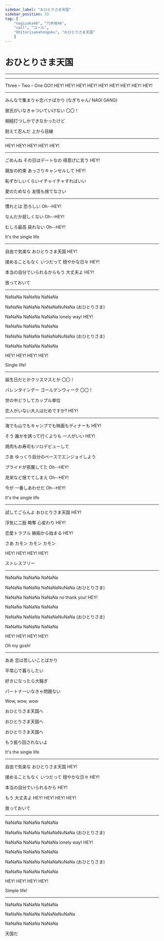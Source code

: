 ```yaml
---
sidebar_label: "おひとりさま天国"
sidebar_position: 33
tag: [
    "nogizaka46", "乃木坂46",
    "call", "コール",
    "Ohitorisamatengoku", "おひとりさま天国"
    ]
---
```


# おひとりさま天国

---

<SpotifyCard id="2JAwscGWJvCSK0HnES066Z" />

<YouTubeCard id="YccLZsHG5EQ" />

---

<Call>Three – Two – One GO!!</Call>
<Call>HEY! HEY! HEY!</Call>
<Call>HEY! HEY! HEY! HEY! HEY! HEY!</Call>

---


みんなで集まりゃ恋バナばかり <Call>(なぎちゃん/ NAGI GANG)</Call>

彼氏がいなきゃついていけない <Call>〇〇！</Call>

相槌打つしかできなかったけど

耐えて忍んだ 上から目線

---

<Call>HEY! HEY! HEY! HEY! HEY!</Call>

---

ごめんね その日はデートなの 得意げに言う <Call>HEY!</Call>

親友の約束 あっさりキャンセルして <Call>HEY!</Call>

恥ずかしいくらいイチャイチャすればいい

愛のためなら 友情も捨てなさい

---

慣れとは 恐ろしい  <Call>Oh--HEY!</Call>

なんだか寂しくない <Call>Oh--HEY!</Call>

むしろ最高 戻れない <Call>Oh--HEY!</Call>

It's the single life

---


自由で気楽な おひとりさま天国 <Call>HEY!</Call>

揉めることもなく いつだって 穏やかな日々 <Call>HEY!</Call>

本当の自分でいられるからもう 大丈夫よ  <Call>HEY!</Call>

放っておいて

---

NaNaNa NaNaNa NaNaNa

NaNaNa NaNaNa NaNaNaNuNaNa (おひとりさま)

NaNaNa NaNaNa NaNaNa lonely way! <Call>HEY!</Call>

NaNaNa NaNaNa NaNaNa

NaNaNa NaNaNa NaNaNaNuNaNa (おひとりさま)

NaNaNa NaNaNa NaNaNa

<Call>HEY! HEY! HEY! HEY!</Call>

Single life!

---

誕生日だとかクリスマスとか <Call>〇〇！</Call>

バレンタインデー ゴールデンウィーク <Call>〇〇！</Call>

世の中どうしてカップル単位

恋人がいない大人はだめですか? HEY!

---

海でも山でもキャンプでも映画もディナーも <Call>HEY!</Call>

そう 誰かを誘って行くよりも 一人がいい <Call>HEY!</Call>

焼肉もお寿司もソロデビューして

さあ ゆっくり自分のペースでエンジョイしよう

プライドが邪魔してた <Call>Oh--HEY!</Call>

見栄など捨ててしまえ <Call>Oh--HEY!</Call>

今が 一番しあわせだ <Call>Oh--HEY!</Call>

It's the single life

---


試してごらんよ おひとりさま天国 <Call>HEY!</Call>

浮気に二股 略奪 心変わり <Call>HEY!</Call>

恋愛トラブル 嫉妬から始まる <Call>HEY!</Call>

さあ カモン カモン カモン

<Call>HEY! HEY! HEY! HEY!</Call>

ストレスフリー

---

NaNaNa NaNaNa NaNaNa

NaNaNa NaNaNa NaNaNaNuNaNa (おひとりさま)

NaNaNa NaNaNa NaNaNa  no thank you! <Call>HEY!</Call>

NaNaNa NaNaNa NaNaNa

NaNaNa NaNaNa NaNaNaNuNaNa (おひとりさま)

NaNaNa NaNaNa NaNaNa

<Call>HEY! HEY! HEY! HEY!</Call>

Oh my gosh!

---

ああ 恋は苦しいことばかり

平常心で暮らしたい

好きになったら大騒ぎ

パートナーいなきゃ問題ない

Wow, wow, wow

おひとりさま天国へ

おひとりさま天国へ

おひとりさま天国へ

もう振り回されないよ

It's the single life

---

自由で気楽な おひとりさま天国 <Call>HEY!</Call>

揉めることもなく いつだって 穏やかな日々 <Call>HEY!</Call>

本当の自分でいられるから <Call>HEY!</Call>

もう 大丈夫よ <Call>HEY! HEY! HEY! HEY!</Call>

放っておいて

---

NaNaNa NaNaNa NaNaNa

NaNaNa NaNaNa NaNaNaNuNaNa (おひとりさま)

NaNaNa NaNaNa NaNaNa lonely way! <Call>HEY!</Call>

NaNaNa NaNaNa NaNaNa

NaNaNa NaNaNa NaNaNaNuNaNa (おひとりさま)

NaNaNa NaNaNa NaNaNa

<Call>HEY! HEY! HEY! HEY!</Call>

Simple life!

---

NaNaNa NaNaNa NaNaNa

NaNaNa NaNaNa NaNaNaNuNaNa

NaNaNa NaNaNa NaNaNa 

天国だ
